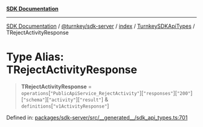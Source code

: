 [**SDK Documentation**](../../../../../../README.mdx)

***

[SDK Documentation](../../../../../../packages.mdx) / [@turnkey/sdk-server](../../../../README.mdx) / [index](../../../README.mdx) / [TurnkeySDKApiTypes](../README.mdx) / TRejectActivityResponse

# Type Alias: TRejectActivityResponse

> **TRejectActivityResponse** = `operations`\[`"PublicApiService_RejectActivity"`\]\[`"responses"`\]\[`"200"`\]\[`"schema"`\]\[`"activity"`\]\[`"result"`\] & `definitions`\[`"v1ActivityResponse"`\]

Defined in: [packages/sdk-server/src/\_\_generated\_\_/sdk\_api\_types.ts:701](https://github.com/tkhq/sdk/blob/3a88af7d1d927c6022706911d6af0f92f1440e00/packages/sdk-server/src/__generated__/sdk_api_types.ts#L701)
